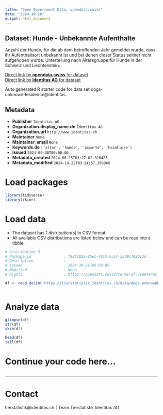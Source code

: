 ```yaml
---
title: "Open Government Data, opendata.swiss"
date: "2024-10-26"
output: html_document
---
```


## Dataset: Hunde - Unbekannte Aufenthalte

Anzahl der Hunde, für die ab dem betreffenden Jahr gemeldet wurde, dass ihr Aufenthaltsort unbekannt ist und bei denen dieser Status seither nicht aufgehoben wurde. Unterteilung nach Altersgruppe für Hunde in der Schweiz und Liechtenstein.

[Direct link by **opendata.swiss** for dataset](https://opendata.swiss/de/dataset/hunde-unbekannte-aufenthalte)<br>
[Direct link by **Identitas AG** for dataset](https://tierstatistik.identitas.ch/)

Auto generated R starter code for data set dogs-unknownResidence@identitas.

## Metadata

- **Publisher** `Identitas AG`
- **Organization.display_name.de** `Identitas AG`
- **Organization.url** `http://www.identitas.ch`
- **Maintainer** `None`
- **Maintainer_email** `None`
- **Keywords.de** `['alter', 'hunde', 'importe', 'heimtiere']`
- **Issued** `2024-09-30T00:00:00`
- **Metadata_created** `2024-06-25T03:27:02.316423`
- **Metadata_modified** `2024-10-22T03:24:57.359968`


# Load packages

```r

library(tidyverse)
library(skimr)

```

# Load data

-   The dataset has 1 distribution(s) in CSV format.
-   All available CSV distributions are listed below and can be read into a tibble.

```r

# Distribution 0
# Package_id               : f98f1022-85ec-4013-bc67-aad9c482b13a
# Description              : 
# Issued                   : 2024-10-21T00:00:00
# Modified                 : None
# Rights                   : https://opendata.swiss/terms-of-use#terms_by

df <- read_delim('https://tierstatistik.identitas.ch/data/dogs-unknownResidence.csv')



```

# Analyze data

```r

glimpse(df)
str(df)
skim(df)

head(df)
tail(df)

```

# Continue your code here...

```r

```

------------------------------------------------------------------------

# Contact

tierstatistik@identitas.ch | Team Tierstatistik Identitas AG
